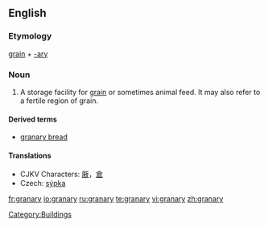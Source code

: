 ==English==
{{wikipedia}}
===Etymology===
[[grain]] + [[-ary]]

===Noun===
{{en-noun|granaries|pl2=granarys}}
# A storage facility for [[grain]] or sometimes animal feed.  It may also refer to a fertile region of grain.

====Derived terms====
* [[granary bread]]

====Translations====
{{trans-top|storage facility}}
* CJKV Characters: [[厫]]，[[倉]]
* Czech: [[sýpka]] {{f}}
{{trans-mid}}
{{trans-bottom}}

[[Category:Buildings]]

[[fr:granary]]
[[io:granary]]
[[ru:granary]]
[[te:granary]]
[[vi:granary]]
[[zh:granary]]